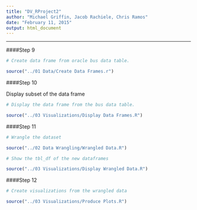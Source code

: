 ```yaml
---
title: "DV_RProject2"
author: "Michael Griffin, Jacob Rachiele, Chris Ramos"
date: "February 11, 2015"
output: html_document
---
```


* * *

####Step 9

```r

# Create data frame from oracle bus data table.

source("../01 Data/Create Data Frames.r")

```
####Step 10

Display subset of the data frame

```r

# Display the data frame from the bus data table.

source("../03 Visualizations/Display Data Frames.R")

```
####Step 11

```r
# Wrangle the dataset

source("../02 Data Wrangling/Wrangled Data.R")

# Show the tbl_df of the new dataframes

source("../03 Visualizations/Display Wrangled Data.R")

```

####Step 12

```r

# Create visualizations from the wrangled data

source("../03 Visualizations/Produce Plots.R")

```